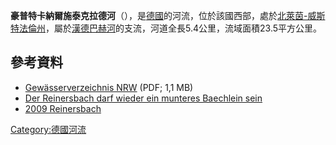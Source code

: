 {{Multiple issues|
{{No footnotes|time=2020-07-28T09:46:16+00:00}}
{{Refimprove|time=2020-07-28T09:46:16+00:00}}
}}
{{Coord|51|30|53.1|N|6|48|57|E|display=title}}

'''豪普特卡納爾施泰克拉德河'''（{{lang-de|Hauptkanal Sterkrade}}），是[[德國|德國]]的河流，位於該國西部，處於[[北萊茵-威斯特法倫州|北萊茵-威斯特法倫州]]，屬於[[漢德巴赫河_(埃姆舍爾河支流)|漢德巴赫河]]的支流，河道全長5.4公里，流域面積23.5平方公里。

==參考資料==
* [http://www.lanuv.nrw.de/fileadmin/lanuv/wasser/pdf/Gewaesserverzeichnis%20GSK3C.xls Gewässerverzeichnis NRW]{{Wayback|url=http://www.lanuv.nrw.de/fileadmin/lanuv/wasser/pdf/Gewaesserverzeichnis%20GSK3C.xls |date=20190808033656 }} (PDF; 1,1 MB)
*[http://www.derwesten.de/staedte/oberhausen/Der-Reinersbach-darf-wieder-ein-munteres-Baechlein-sein-id479184.html Der Reinersbach darf wieder ein munteres Baechlein sein]
*[http://portal.bh-gmbh.de/index.php?option=com_content&task=view&id=248&Itemid=32 2009 Reinersbach]{{Wayback|url=http://portal.bh-gmbh.de/index.php?option=com_content&task=view&id=248&Itemid=32 |date=20200728085105 }}

{{Germany-geo-stub}}
[[Category:德國河流|Category:德國河流]]